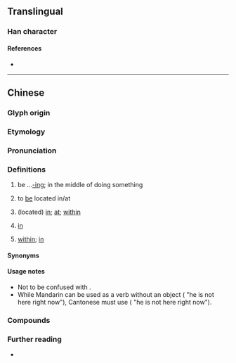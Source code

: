 {{character info}}
==Translingual==

===Han character===
{{Han char|rn=30|rad=口|as=09|sn=12|four=|canj=ROHF|ids=⿰口係}}

====References====
* {{Han ref|kx=0201.121|hdz=10657.021|uh=55BA|ud=21946}}

----

==Chinese==
{{zh-forms|alt=*o係-Internet,匸,𫪈}}

===Glyph origin===
{{Han etym|系}}

===Etymology===
{{rfe|zh}}

===Pronunciation===
{{zh-pron
|c=hai2
|h=gd=hoi1/hoi4
|ca=LL-Q9186-Justinrleung-喺.wav
|cat=adv,prep,v
}}

===Definitions===
{{zh-hanzi}} {{tlb|zh|Cantonese}}

# {{rfv-sense|zh}} be ...[[-ing]]; in the middle of doing something {{gloss|indicating an action in progress}}
# to [[be]] located in/at
#: {{zh-x|我 而家 喺 香港。|I '''am in''' Hong Kong now.|C}}
#: {{zh-x|你 喺 邊度 啊{aa3}？|Where are you?|C}}
#: {{zh-x|喺 架 車 入便|to be inside the car|C}}
# (located) [[in]]; [[at]]; [[within]]
#: {{zh-x|你 要 喺 巴士{si6-2}站 上{soeng5}車。|You need to get on '''at''' the bus station.|C}}
# {{lb|zh|temporal}} [[in]]
#: {{zh-x|喺 @2012|in 2012|C}}
# [[within]]; [[in]]
#: {{zh-x|喺 英文 度|'''within''' English|C}}

====Synonyms====
{{zh-dial|在}}

====Usage notes====
* Not to be confused with {{zh-l|係|hai6|to be}}.
* While Mandarin {{zh-l|在}} can be used as a verb without an object ({{zh-l|[[他]][[現在]][[不]][[在]]}} "he is not here right now"), Cantonese must use {{zh-l|喺度}} ({{zh-l|[[佢]][[而家]][[唔]][[喺度]]}} "he is not here right now"). {{attention|zh|can this wording be improved?}}

===Compounds===
{{zh-der|喺處|喺度}}

===Further reading===
* {{cite-journal|title={{lang|zh|“喺”的历史演变}}|author={{lang|zh|竹越美奈子}} (TAKEKOSHI, Minako)|author2={{lang|zh|横田文彦}} (YOKOTA, Fumihiko)|pages=299&ndash;305|work={{lang|zh|第十届国际粤方言研讨会论文集}}|year=2007}}